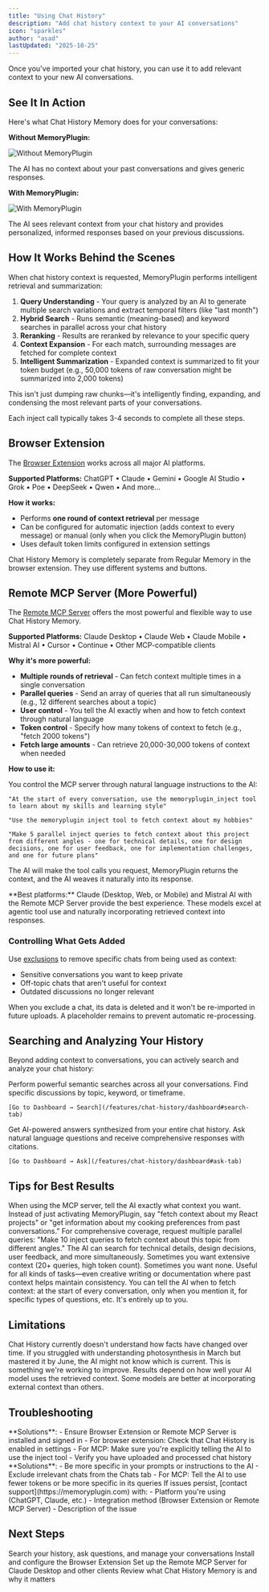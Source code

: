 ```yaml
---
title: "Using Chat History"
description: "Add chat history context to your AI conversations"
icon: "sparkles"
author: "asad"
lastUpdated: "2025-10-25"
---
```



<ArticleInfo author="asad" lastUpdated="2025-10-25" />

Once you've imported your chat history, you can use it to add relevant context to your new AI conversations.

## See It In Action

Here's what Chat History Memory does for your conversations:

**Without MemoryPlugin:**

![Without MemoryPlugin](/images/chat-history/mcp-without-memoryplugin.png)

The AI has no context about your past conversations and gives generic responses.

**With MemoryPlugin:**

![With MemoryPlugin](/images/chat-history/mcp-with-memoryplugin.png)

The AI sees relevant context from your chat history and provides personalized, informed responses based on your previous discussions.

## How It Works Behind the Scenes

When chat history context is requested, MemoryPlugin performs intelligent retrieval and summarization:

1. **Query Understanding** - Your query is analyzed by an AI to generate multiple search variations and extract temporal filters (like "last month")
2. **Hybrid Search** - Runs semantic (meaning-based) and keyword searches in parallel across your chat history
3. **Reranking** - Results are reranked by relevance to your specific query
4. **Context Expansion** - For each match, surrounding messages are fetched for complete context
5. **Intelligent Summarization** - Expanded context is summarized to fit your token budget (e.g., 50,000 tokens of raw conversation might be summarized into 2,000 tokens)

This isn't just dumping raw chunks—it's intelligently finding, expanding, and condensing the most relevant parts of your conversations.

<Note>
  Each inject call typically takes 3-4 seconds to complete all these steps.
</Note>

## Browser Extension

The [Browser Extension](/integrations/browser-extension) works across all major AI platforms.

**Supported Platforms:**
ChatGPT • Claude • Gemini • Google AI Studio • Grok • Poe • DeepSeek • Qwen • And more...

**How it works:**

- Performs **one round of context retrieval** per message
- Can be configured for automatic injection (adds context to every message) or manual (only when you click the MemoryPlugin button)
- Uses default token limits configured in extension settings

<Note>
  Chat History Memory is completely separate from Regular Memory in the browser
  extension. They use different systems and buttons.
</Note>

## Remote MCP Server (More Powerful)

The [Remote MCP Server](/integrations/remote-mcp-server) offers the most powerful and flexible way to use Chat History Memory.

**Supported Platforms:**
Claude Desktop • Claude Web • Claude Mobile • Mistral AI • Cursor • Continue • Other MCP-compatible clients

**Why it's more powerful:**

- **Multiple rounds of retrieval** - Can fetch context multiple times in a single conversation
- **Parallel queries** - Send an array of queries that all run simultaneously (e.g., 12 different searches about a topic)
- **User control** - You tell the AI exactly when and how to fetch context through natural language
- **Token control** - Specify how many tokens of context to fetch (e.g., "fetch 2000 tokens")
- **Fetch large amounts** - Can retrieve 20,000-30,000 tokens of context when needed

**How to use it:**

You control the MCP server through natural language instructions to the AI:

```
"At the start of every conversation, use the memoryplugin_inject tool
to learn about my skills and learning style"

"Use the memoryplugin inject tool to fetch context about my hobbies"

"Make 5 parallel inject queries to fetch context about this project
from different angles - one for technical details, one for design
decisions, one for user feedback, one for implementation challenges,
and one for future plans"
```

The AI will make the tool calls you request, MemoryPlugin returns the context, and the AI weaves it naturally into its response.

<Info>
  **Best platforms:** Claude (Desktop, Web, or Mobile) and Mistral AI with the
  Remote MCP Server provide the best experience. These models excel at agentic
  tool use and naturally incorporating retrieved context into responses.
</Info>

### Controlling What Gets Added

Use [exclusions](/features/chat-history/dashboard#excluding-chats) to remove specific chats from being used as context:

- Sensitive conversations you want to keep private
- Off-topic chats that aren't useful for context
- Outdated discussions no longer relevant

When you exclude a chat, its data is deleted and it won't be re-imported in future uploads. A placeholder remains to prevent automatic re-processing.

## Searching and Analyzing Your History

Beyond adding context to conversations, you can actively search and analyze your chat history:

<CardGroup cols={2}>
  <Card title="Search Your History" icon="magnifying-glass">
    Perform powerful semantic searches across all your conversations. Find specific discussions by topic, keyword, or timeframe.

    [Go to Dashboard → Search](/features/chat-history/dashboard#search-tab)

  </Card>
  <Card title="Ask Questions" icon="message-question">
    Get AI-powered answers synthesized from your entire chat history. Ask natural language questions and receive comprehensive responses with citations.

    [Go to Dashboard → Ask](/features/chat-history/dashboard#ask-tab)

  </Card>
</CardGroup>

## Tips for Best Results

<AccordionGroup>
  <Accordion title="Be specific in your instructions" icon="message">
    When using the MCP server, tell the AI exactly what context you want. Instead of just activating MemoryPlugin, say "fetch context about my React projects" or "get information about my cooking preferences from past conversations."
  </Accordion>

<Accordion title="Use parallel queries for complex topics" icon="arrows-split">
  For comprehensive coverage, request multiple parallel queries: "Make 10 inject
  queries to fetch context about this topic from different angles." The AI can
  search for technical details, design decisions, user feedback, and more
  simultaneously.
</Accordion>

<Accordion title="Adjust based on your needs" icon="sliders">
  Sometimes you want extensive context (20+ queries, high token count).
  Sometimes you want none. Useful for all kinds of tasks—even creative writing
  or documentation where past context helps maintain consistency.
</Accordion>

  <Accordion title="Control timing" icon="clock">
    You can tell the AI when to fetch context: at the start of every conversation, only when you mention it, for specific types of questions, etc. It's entirely up to you.
  </Accordion>
</AccordionGroup>

## Limitations

<AccordionGroup>
  <Accordion title="Doesn't track evolution of facts" icon="timeline">
    Chat History currently doesn't understand how facts have changed over time. If you struggled with understanding photosynthesis in March but mastered it by June, the AI might not know which is current. This is something we're working to improve.
  </Accordion>

  <Accordion title="Performance varies by model" icon="gauge">
    Results depend on how well your AI model uses the retrieved context. Some models are better at incorporating external context than others.
  </Accordion>
</AccordionGroup>

## Troubleshooting

<AccordionGroup>
  <Accordion title="Context Not Appearing" icon="message-slash">
    **Solutions**:
    - Ensure Browser Extension or Remote MCP Server is installed and signed in
    - For browser extension: Check that Chat History is enabled in settings
    - For MCP: Make sure you're explicitly telling the AI to use the inject tool
    - Verify you have uploaded and processed chat history
  </Accordion>

  <Accordion title="Irrelevant Context" icon="filter">
    **Solutions**:
    - Be more specific in your prompts or instructions to the AI
    - Exclude irrelevant chats from the Chats tab
    - For MCP: Tell the AI to use fewer tokens or be more specific in its queries
  </Accordion>
</AccordionGroup>

<Warning>
  If issues persist, [contact support](https://memoryplugin.com) with: -
  Platform you're using (ChatGPT, Claude, etc.) - Integration method (Browser
  Extension or Remote MCP Server) - Description of the issue
</Warning>

## Next Steps

<CardGroup cols={2}>
  <Card
    title="View Dashboard"
    icon="table-columns"
    href="/features/chat-history/dashboard"
  >
    Search your history, ask questions, and manage your conversations
  </Card>
  <Card
    title="Browser Extension Setup"
    icon="chrome"
    href="/integrations/browser-extension"
  >
    Install and configure the Browser Extension
  </Card>
  <Card
    title="Remote MCP Server Setup"
    icon="server"
    href="/integrations/remote-mcp-server"
  >
    Set up the Remote MCP Server for Claude Desktop and other clients
  </Card>
  <Card
    title="Back to Introduction"
    icon="arrow-left"
    href="/features/chat-history/introduction"
  >
    Review what Chat History Memory is and why it matters
  </Card>
</CardGroup>
